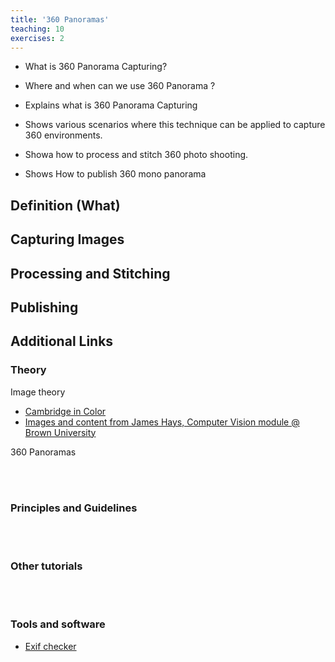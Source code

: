 ```yaml
---
title: '360 Panoramas'
teaching: 10
exercises: 2
---
```

:::::::::::::::::::::::::::::::::::::: questions 
- What is 360 Panorama Capturing?

- Where and when can we use 360 Panorama ?

:::::::::::::::::::::::::::::::::::::::::::::::::

::::::::::::::::::::::::::::::::::::: objectives
- Explains what is 360 Panorama Capturing

- Shows various scenarios where this technique can be applied to capture 360 environments.

- Showa how to process and stitch 360 photo shooting.

- Shows How to publish 360 mono panorama

<!-- - Advantages and disadvantages for the use of this techniques.-->

::::::::::::::::::::::::::::::::::::::::::::::::

## Definition (What)

## Capturing Images

## Processing and Stitching

## Publishing


## Additional Links


### Theory

Image theory

- [Cambridge in Color](https://www.cambridgeincolour.com/)
-	[Images and content from James Hays, Computer Vision module @ Brown University](http://cs.brown.edu/courses/cs143/)
<!--
-	[Comparison of methods](http://www.stporter.com/wp- content/uploads/2016/04/A_Comparison_of_Methods_for_Creating_3D.pdf)
-	[Tips and Tricks](http://www.agisoft.com/support/tips-tricks/)-->

360 Panoramas

\
\

### Principles and Guidelines

\
\

### Other tutorials

\
\

### Tools and software

- [Exif checker](https://exifinfo.org/)

\
\
 
<!--

### Additional Links

-	[Images and content from James Hays, Computer Vision module @ Brown University](http://cs.brown.edu/courses/cs143/)
-	[Comparison of methods](http://www.stporter.com/wp- content/uploads/2016/04/A_Comparison_of_Methods_for_Creating_3D.pdf)
-	[Tips and Tricks](http://www.agisoft.com/support/tips-tricks/)
-	[Tips for setup](https://blog.sketchfab.com/how-to-set-up-a-successful-photogrammetry-project/)
-	[Tips for taking photos](http://www.tested.com/art/makers/460142-art-photogrammetry-how-take-your- photos/)

-->








